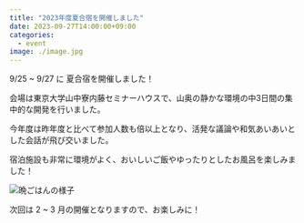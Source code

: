 ```yaml
---
title: "2023年度夏合宿を開催しました"
date: 2023-09-27T14:00:00+09:00
categories:
  - event
image: ./image.jpg
---
```


9/25 ~ 9/27 に 夏合宿を開催しました！

会場は東京大学山中寮内藤セミナーハウスで、山奥の静かな環境の中3日間の集中的な開発を行いました。

今年度は昨年度と比べて参加人数も倍以上となり、活発な議論や和気あいあいとした会話が飛び交いました。

宿泊施設も非常に環境がよく、おいしいご飯やゆったりとしたお風呂を楽しみました！

![晩ごはんの様子](./dinner.jpg)

次回は 2 ~ 3 月の開催となりますので、お楽しみに！
